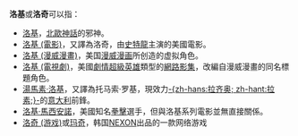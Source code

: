 '''洛基'''或'''洛奇'''可以指：
*[[洛基|洛基]]，[[北歐神話|北歐神話]]的邪神。
*[[洛基_(電影)|洛基 (電影)]]，又譯為洛奇，由[[史特龍|史特龍]]主演的美國電影。
*[[洛基_(漫威漫畫)|洛基 (漫威漫畫)]]，美国[[漫威漫画|漫威漫画]]所创造的虚拟角色。
*[[洛基_(電視劇)|洛基 (電視劇)]]，美國[[劇情片|劇情]][[超級英雄|超級英雄]]類型的[[網路影集|網路影集]]，改編自漫威漫畫的同名標題角色。
*[[湯馬素·洛基|湯馬素·洛基]]，又譯為托马索·罗基，現效力[[拉素體育會|-{zh-hans:拉齐奥; zh-hant:拉素;}-]]的[[意大利|意大利]]前鋒。
*[[洛基·馬西安諾|洛基·馬西安諾]]，美國知名[[拳擊|拳擊]]選手，但與洛基系列電影並無直接關係。
*[[洛奇_(游戏)|洛奇 (游戏)]]或[[玛奇|玛奇]]，韩国[[NEXON|NEXON]]出品的一款网络游戏

{{disambig|L|Cat=二字译名消歧义}}
